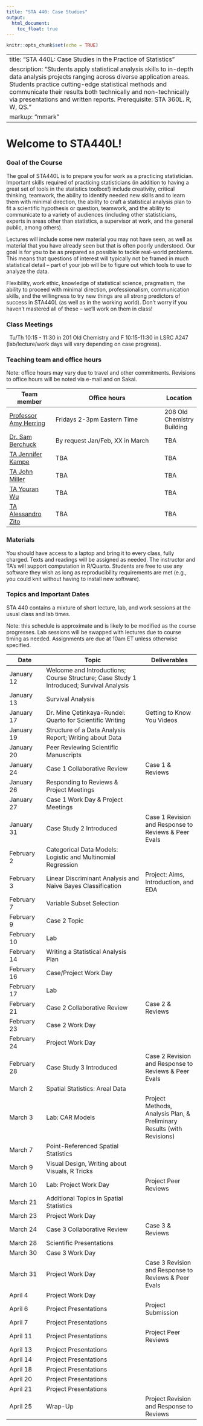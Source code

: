 ```yaml
---
title: "STA 440: Case Studies"
output: 
  html_document:
    toc_float: true
---
```


```r
knitr::opts_chunk$set(echo = TRUE)
```

---
title: "STA 440L: Case Studies in the Practice of Statistics"
description: "Students apply statistical analysis skills to in-depth data analysis projects ranging across diverse application areas. Students practice cutting-edge statistical methods and communicate their results both technically and non-technically via presentations and written reports. Prerequisite: STA 360L. R, W, QS."
markup: "mmark"
---



# Welcome to STA440L!

### Goal of the Course

The goal of STA440L is to prepare you for work as a practicing statistician. Important skills required of practicing statisticians (in addition to having a great set of tools in the statistics toolbox!) include creativity, critical thinking, teamwork, the ability to identify needed new skills and to learn them with minimal direction, the ability to craft a statistical analysis plan to fit a scientific hypothesis or question, teamwork, and the ability to communicate to a variety of audiences (including other statisticians, experts in areas other than statistics, a supervisor at work, and the general public, among others). 

Lectures will include some new material you may not have seen, as well as material that you have already seen but that is often poorly understood. Our goal is for you to be as prepared as possible to tackle real-world problems. This means that questions of interest will typically not be framed in much statistical detail -- part of your job will be to figure out which tools to use to analyze the data. 

Flexibility, work ethic, knowledge of statistical science, pragmatism, the ability to proceed with minimal direction, professionalism, communication skills, and the willingness to try new things are all strong predictors of success in STA440L (as well as in the working world). Don't worry if you haven't mastered all of these -- we'll work on them in class! 

### Class Meetings


<font color="#6CA0DC"><i class="fas fa-calendar-alt fa-lg"></i></font> &nbsp; Tu/Th 10:15 - 11:30 in 201 Old Chemistry and F 10:15-11:30 in LSRC A247 (lab/lecture/work days will vary depending on case progress).


### Teaching team and office hours 


Note: office hours may vary due to travel and other commitments. Revisions to office hours will be noted via e-mail and on Sakai. 

| Team member | Office hours | Location |
| ----------  | -------------------------| ---- |
| [Professor Amy Herring](https://stat.duke.edu/people/amy-h-herring)  <a href="mailto:amy.herring@duke.edu" title="email"><i class="fa fa-envelope"></i></a> &nbsp;  | Fridays 2-3pm Eastern Time | 208 Old Chemistry Building |
| [Dr. Sam Berchuck](https://sites.duke.edu/sib2/)  <a href="mailto:sib2@duke.edu" title="email"><i class="fa fa-envelope"></i></a> &nbsp;  | By request Jan/Feb, XX in March | TBA |
| [TA Jennifer Kampe](https://scholars.duke.edu/person/jennifer.kampe)  <a href="mailto:jennifer.kampe@duke.edu" title="email"><i class="fa fa-envelope"></i></a> &nbsp;  | TBA | TBA |
| [TA John Miller](https://scholars.duke.edu/person/john.joshua.miller)  <a href="mailto:john.joshua.miller@duke.edu" title="email"><i class="fa fa-envelope"></i></a> &nbsp; | TBA | TBA |
|  [TA Youran Wu](https://scholars.duke.edu/person/youran.wu)  <a href="mailto:youran.wu@duke.edu" title="email"><i class="fa fa-envelope"></i></a> &nbsp; | TBA | TBA | 
| [TA Alessandro Zito](https://scholars.duke.edu/person/alessandro.zito)  <a href="mailto:alessandro.zito@duke.edu" title="email"><i class="fa fa-envelope"></i></a> &nbsp; | TBA | TBA |
 
                  


### Materials

You should have access to a laptop and bring it to every class, fully charged. Texts and readings will be assigned as needed. The instructor and TA's will support computation in R/Quarto. Students are free to use any software they wish as long as reproducibility requirements are met (e.g., you could knit without having to install new software).


### Topics and Important Dates

STA 440 contains a mixture of short lecture, lab, and work sessions at the usual class and lab times. 

Note: this schedule is approximate and is likely to be modified as the course progresses. Lab sessions will be swapped with lectures due to course timing as needed.  Assignments are due at 10am ET unless otherwise specified. 



|Date           |Topic                      |Deliverables     |
| ----------    | ---------------------------         | --------------- |
| January 12    | Welcome and Introductions; Course Structure; Case Study 1 Introduced; Survival Analysis   |     |
| January 13    | Survival Analysis    |     |
| January 17     | Dr. Mine Çetinkaya-Rundel: Quarto for Scientific Writing      |   Getting to Know You Videos      |
| January 19    |  Structure of a Data Analysis Report; Writing about Data   |      |
| January 20  | Peer Reviewing Scientific Manuscripts |  |
| January 24   | Case 1 Collaborative Review | Case 1 \& Reviews |
| January 26  | Responding to Reviews \& Project Meetings  |    |
| January 27  |  Case 1 Work Day \& Project Meetings |  |
| January 31  | Case Study 2 Introduced | Case 1 Revision and Response to Reviews \& Peer Evals   |
| February 2  | Categorical Data Models: Logistic and Multinomial Regression |    |
| February 3  | Linear Discriminant Analysis and Naive Bayes Classification |  Project: Aims, Introduction, and EDA  |
| February 7  | Variable Subset Selection |   |
| February 9  | Case 2 Topic |   |
| February 10  | Lab  |  |
| February 14  | Writing a Statistical Analysis Plan |  |
| February 16  | Case/Project Work Day |  |
| February 17  | Lab |   | 
| February 21  |  Case 2 Collaborative Review     |  Case 2 \& Reviews |
| February 23  | Case 2 Work Day |  |
| February 24   | Project Work Day |  |
| February 28   | Case Study 3 Introduced  | Case 2 Revision and Response to Reviews \& Peer Evals |
| March 2   |  Spatial Statistics: Areal Data |  |
| March 3    |  Lab: CAR Models | Project Methods, Analysis Plan, \& Preliminary Results (with Revisions)   |
| March 7    | Point-Referenced Spatial Statistics |  |
| March 9    | Visual Design, Writing about Visuals, R Tricks |   |
| March 10  | Lab: Project Work Day | Project Peer Reviews  | 
| March 21   | Additional Topics in Spatial Statistics |  |
| March 23   | Project Work Day |    | 
| March 24   | Case 3 Collaborative Review | Case 3 \& Reviews | 
| March 28   | Scientific Presentations |   |
| March 30   | Case 3 Work Day |   |
| March 31   | Project Work Day | Case 3 Revision and Response to Reviews \& Peer Evals  |
| April 4  | Project Work Day |  |
| April 6  | Project Presentations  | Project Submission    | 
| April 7  | Project Presentations |   | 
| April 11   | Project Presentations | Project Peer Reviews |
| April 13  | Project Presentations |  |
| April 14  | Project Presentations  |  |
| April 18   | Project Presentations  | |
| April 20  | Project Presentations |  |
| April 21   | Project Presentations |  |
| April 25  | Wrap-Up |  Project Revision and Response to Reviews | 


